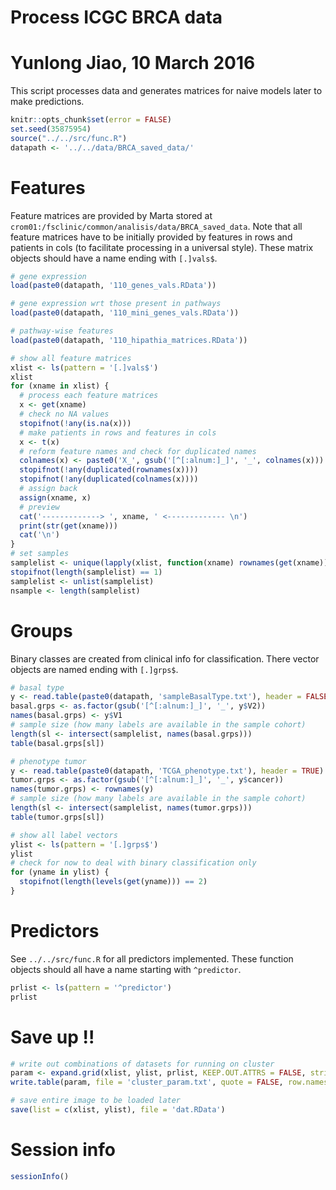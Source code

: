 # Process ICGC BRCA data
# Yunlong Jiao, 10 March 2016

This script processes data and generates matrices for naive models later to make predictions.

```r
knitr::opts_chunk$set(error = FALSE)
set.seed(35875954)
source("../../src/func.R")
datapath <- '../../data/BRCA_saved_data/'
```

# Features

Feature matrices are provided by Marta stored at `crom01:/fsclinic/common/analisis/data/BRCA_saved_data`. Note that all feature matrices have to be initially provided by features in rows and patients in cols (to facilitate processing in a universal style). These matrix objects should have a name ending with `[.]vals$`.

```r
# gene expression
load(paste0(datapath, '110_genes_vals.RData'))

# gene expression wrt those present in pathways
load(paste0(datapath, '110_mini_genes_vals.RData'))

# pathway-wise features
load(paste0(datapath, '110_hipathia_matrices.RData'))

# show all feature matrices
xlist <- ls(pattern = '[.]vals$')
xlist
for (xname in xlist) {
  # process each feature matrices
  x <- get(xname)
  # check no NA values
  stopifnot(!any(is.na(x)))
  # make patients in rows and features in cols
  x <- t(x)
  # reform feature names and check for duplicated names
  colnames(x) <- paste0('X_', gsub('[^[:alnum:]_]', '_', colnames(x)))
  stopifnot(!any(duplicated(rownames(x))))
  stopifnot(!any(duplicated(colnames(x))))
  # assign back
  assign(xname, x)
  # preview
  cat('-------------> ', xname, ' <------------- \n')
  print(str(get(xname)))
  cat('\n')
}
# set samples
samplelist <- unique(lapply(xlist, function(xname) rownames(get(xname))))
stopifnot(length(samplelist) == 1)
samplelist <- unlist(samplelist)
nsample <- length(samplelist)
```

# Groups

Binary classes are created from clinical info for classification. There vector objects are named ending with `[.]grps$`.

```r
# basal type
y <- read.table(paste0(datapath, 'sampleBasalType.txt'), header = FALSE)
basal.grps <- as.factor(gsub('[^[:alnum:]_]', '_', y$V2))
names(basal.grps) <- y$V1
# sample size (how many labels are available in the sample cohort)
length(sl <- intersect(samplelist, names(basal.grps)))
table(basal.grps[sl])

# phenotype tumor
y <- read.table(paste0(datapath, 'TCGA_phenotype.txt'), header = TRUE)
tumor.grps <- as.factor(gsub('[^[:alnum:]_]', '_', y$cancer))
names(tumor.grps) <- rownames(y)
# sample size (how many labels are available in the sample cohort)
length(sl <- intersect(samplelist, names(tumor.grps)))
table(tumor.grps[sl])

# show all label vectors
ylist <- ls(pattern = '[.]grps$')
ylist
# check for now to deal with binary classification only
for (yname in ylist) {
  stopifnot(length(levels(get(yname))) == 2)
}
```

# Predictors

See `../../src/func.R` for all predictors implemented. These function objects should all have a name starting with `^predictor`.

```r
prlist <- ls(pattern = '^predictor')
prlist
```

# Save up !!

```r
# write out combinations of datasets for running on cluster
param <- expand.grid(xlist, ylist, prlist, KEEP.OUT.ATTRS = FALSE, stringsAsFactors = FALSE)
write.table(param, file = 'cluster_param.txt', quote = FALSE, row.names = TRUE, col.names = FALSE)

# save entire image to be loaded later
save(list = c(xlist, ylist), file = 'dat.RData')
```

# Session info

```r
sessionInfo()
```
